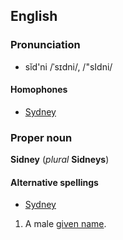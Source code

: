 ==English==
===Pronunciation===
*sĭd'ni /ˈsɪdni/, /"sIdni/

====Homophones====
*[[Sydney]]

===Proper noun===
'''Sidney''' (''plural'' '''Sidneys''')

====Alternative spellings====
*[[Sydney]]

#A male [[given name]].